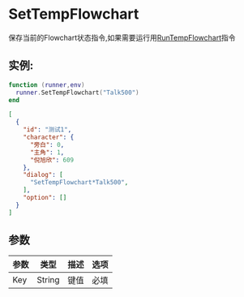 

# SetTempFlowchart
保存当前的Flowchart状态指令,如果需要运行用[RunTempFlowchart](./RunTempFlowchart)指令
## 实例:

<Tabs>

  <TabItem value="lua" label="Lua" default>

```lua
function (runner,env)
  runner.SetTempFlowchart("Talk500")
end
```
  </TabItem>

  <TabItem value="json" label="Json">

```json
[
  {
    "id": "测试1",
    "character": {
      "旁白": 0,
      "主角": 1,
      "倪旭欣": 609
    },
    "dialog": [
      "SetTempFlowchart*Talk500",
    ],
    "option": []
  }
]

```

  </TabItem>

</Tabs>

## 参数
| 参数  | 类型     | 描述  | 选项  |
|-----|--------|-----|-----|
| Key | String | 键值  | 必填  |
